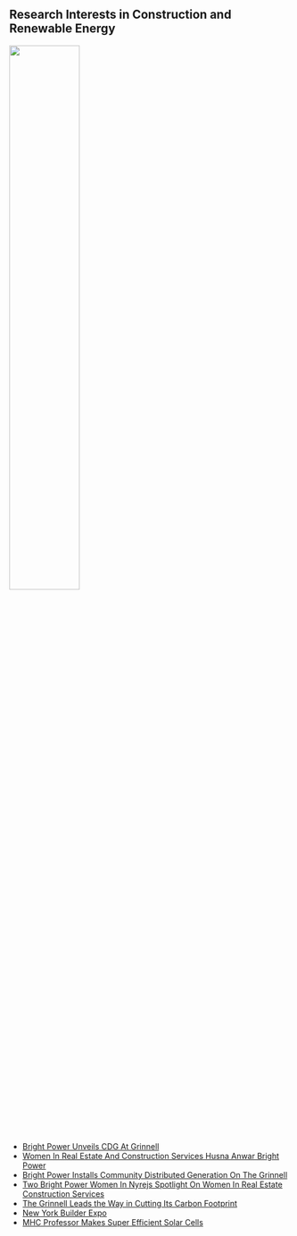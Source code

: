 ## Research Interests in Construction and Renewable Energy

<img src="files/Habitat June 2019_Professional Problems_Grinnell - HA.jpg" style="width:50%">

* [Bright Power Unveils CDG At Grinnell](https://nyrej.com/bright-power-unveils-cdg-at-grinnell)
* [Women In Real Estate And Construction Services Husna Anwar Bright Power](https://nyrej.com/2018-women-in-real-estate-and-construction-services-husna-anwar-bright-power  )
* [Bright Power Installs Community Distributed Generation On The Grinnell](https://www.brightpower.com/bright-power-installs-community-distributed-generation-on-the-grinnell/  )
* [Two Bright Power Women In Nyrejs Spotlight On Women In Real Estate Construction Services](http://www.brightpower.com/two-bright-power-women-in-nyrejs-spotlight-on-women-in-real-estate-construction-services/  )
* [The Grinnell Leads the Way in Cutting Its Carbon Footprint](https://www.habitatmag.com/Publication-Content/Green-Ideas/2019/2019-April/Grinnell-Solar  )
* [New York Builder Expo](https://www.newyorkbuildexpo.com/speakers/husna-anwar  )
* [MHC Professor Makes Super Efficient Solar Cells](https://www.mtholyoke.edu/media/mhc-professor-makes-super-efficient-solar-cells )
